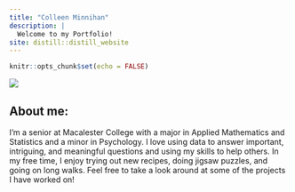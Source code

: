 ```yaml
---
title: "Colleen Minnihan"
description: |
  Welcome to my Portfolio!
site: distill::distill_website
---
```


```r
knitr::opts_chunk$set(echo = FALSE)

```


![](profile.jpg){}

## About me:

I'm a senior at Macalester College with a major in Applied Mathematics and Statistics and a minor in Psychology.  I love using data to answer important, intriguing, and meaningful questions and using my skills to help others.  In my free time, I enjoy trying out new recipes, doing jigsaw puzzles, and going on long walks.  Feel free to take a look around at some of the projects I have worked on!
